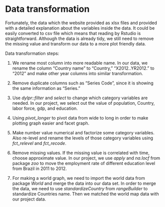 
# Data transformation


Fortunately, the data which the website provided as xlsx files and provided with a detailed explanation about the variables inside the data. It could be easily converted to csv file which means that reading by Rstudio is straightforward. Although the data is already tidy, we still need to remove the missing value and transform our data to a more plot friendly data.

Data transformation steps:


  1. We rename most column into more readable name. In our data, we rename the column "Country name" to "Country," "X2012..YR2012." to "2012" and make other year columns into similar transformation.
  
  
  
  2. Remove duplicate columns such as "Series Code", since it is showing the same information as "Series."
  
  
  
  3. Use *dylpr::filter* and *select* to change which category variables are needed. In our project, we select out the value of population, Country, labor force, gdp, and education.
  
  
  4. Using *pivot_longer* to pivot data from wide to long in order to make plotting graph easier and facet graph.
  
  
  5. Make number value numerical and factorize some category variables. Also re-level and rename the levels of those category variables using *fct_relevel* and *fct_recode*.
  
  
  6. Remove missing values. If the missing value is correlated with time, choose approximate value. In our project, we use *apply* and *na.locf* from package *zoo* to move the employment rate of different education level from Brazil in 2011 to 2012.
  
  
  7. For making a world graph, we need to import the world data from package *World* and merge the data into our data set. In order to merge the data, we need to use *standardizeCountry* from *rangeBuilder* to standardize Countries name. Then we matched the world map data with our project data. 
  
  

